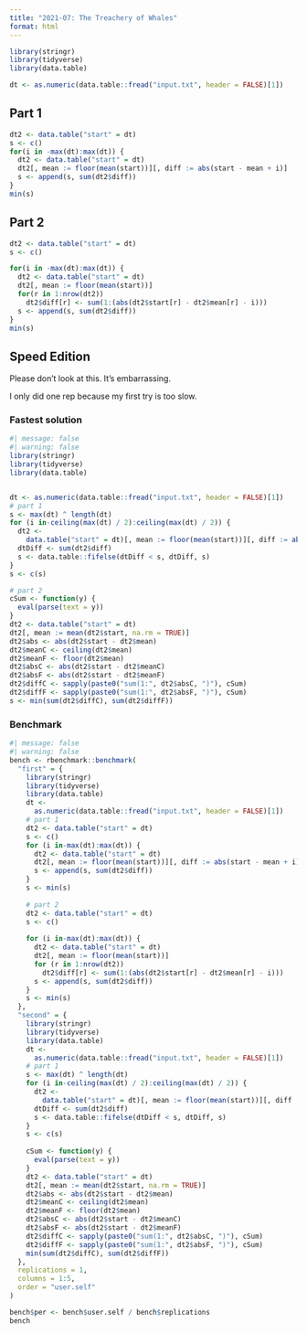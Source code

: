 ```yaml
---
title: "2021-07: The Treachery of Whales"
format: html
---
```


```r
library(stringr)
library(tidyverse)
library(data.table)

dt <- as.numeric(data.table::fread("input.txt", header = FALSE)[1])
```

## Part 1

```r
dt2 <- data.table("start" = dt)
s <- c()
for(i in -max(dt):max(dt)) {
  dt2 <- data.table("start" = dt)
  dt2[, mean := floor(mean(start))][, diff := abs(start - mean + i)]
  s <- append(s, sum(dt2$diff))
}
min(s)
```

## Part 2

```r
dt2 <- data.table("start" = dt)
s <- c()

for(i in -max(dt):max(dt)) {
  dt2 <- data.table("start" = dt)
  dt2[, mean := floor(mean(start))]
  for(r in 1:nrow(dt2))
    dt2$diff[r] <- sum(1:(abs(dt2$start[r] - dt2$mean[r] - i)))
  s <- append(s, sum(dt2$diff))
}
min(s)
```

## Speed Edition

Please don't look at this. It's embarrassing.

I only did one rep because my first try is too slow.

### Fastest solution

```r
#| message: false
#| warning: false
library(stringr)
library(tidyverse)
library(data.table)


dt <- as.numeric(data.table::fread("input.txt", header = FALSE)[1])
# part 1
s <- max(dt) ^ length(dt)
for (i in-ceiling(max(dt) / 2):ceiling(max(dt) / 2)) {
  dt2 <-
    data.table("start" = dt)[, mean := floor(mean(start))][, diff := abs(start - mean - i)]
  dtDiff <- sum(dt2$diff)
  s <- data.table::fifelse(dtDiff < s, dtDiff, s)
}
s <- c(s)

# part 2
cSum <- function(y) {
  eval(parse(text = y))
}
dt2 <- data.table("start" = dt)
dt2[, mean := mean(dt2$start, na.rm = TRUE)]
dt2$abs <- abs(dt2$start - dt2$mean)
dt2$meanC <- ceiling(dt2$mean)
dt2$meanF <- floor(dt2$mean)
dt2$absC <- abs(dt2$start - dt2$meanC)
dt2$absF <- abs(dt2$start - dt2$meanF)
dt2$diffC <- sapply(paste0("sum(1:", dt2$absC, ")"), cSum)
dt2$diffF <- sapply(paste0("sum(1:", dt2$absF, ")"), cSum)
s <- min(sum(dt2$diffC), sum(dt2$diffF))
```

### Benchmark

```r
#| message: false
#| warning: false
bench <- rbenchmark::benchmark(
  "first" = {
    library(stringr)
    library(tidyverse)
    library(data.table)
    dt <-
      as.numeric(data.table::fread("input.txt", header = FALSE)[1])
    # part 1
    dt2 <- data.table("start" = dt)
    s <- c()
    for (i in-max(dt):max(dt)) {
      dt2 <- data.table("start" = dt)
      dt2[, mean := floor(mean(start))][, diff := abs(start - mean + i)]
      s <- append(s, sum(dt2$diff))
    }
    s <- min(s)
    
    # part 2
    dt2 <- data.table("start" = dt)
    s <- c()
    
    for (i in-max(dt):max(dt)) {
      dt2 <- data.table("start" = dt)
      dt2[, mean := floor(mean(start))]
      for (r in 1:nrow(dt2))
        dt2$diff[r] <- sum(1:(abs(dt2$start[r] - dt2$mean[r] - i)))
      s <- append(s, sum(dt2$diff))
    }
    s <- min(s)
  },
  "second" = {
    library(stringr)
    library(tidyverse)
    library(data.table)
    dt <-
      as.numeric(data.table::fread("input.txt", header = FALSE)[1])
    # part 1
    s <- max(dt) ^ length(dt)
    for (i in-ceiling(max(dt) / 2):ceiling(max(dt) / 2)) {
      dt2 <-
        data.table("start" = dt)[, mean := floor(mean(start))][, diff := abs(start - mean - i)]
      dtDiff <- sum(dt2$diff)
      s <- data.table::fifelse(dtDiff < s, dtDiff, s)
    }
    s <- c(s)
    
    cSum <- function(y) {
      eval(parse(text = y))
    }
    dt2 <- data.table("start" = dt)
    dt2[, mean := mean(dt2$start, na.rm = TRUE)]
    dt2$abs <- abs(dt2$start - dt2$mean)
    dt2$meanC <- ceiling(dt2$mean)
    dt2$meanF <- floor(dt2$mean)
    dt2$absC <- abs(dt2$start - dt2$meanC)
    dt2$absF <- abs(dt2$start - dt2$meanF)
    dt2$diffC <- sapply(paste0("sum(1:", dt2$absC, ")"), cSum)
    dt2$diffF <- sapply(paste0("sum(1:", dt2$absF, ")"), cSum)
    min(sum(dt2$diffC), sum(dt2$diffF))
  },
  replications = 1,
  columns = 1:5,
  order = "user.self"
)

bench$per <- bench$user.self / bench$replications
bench
```
